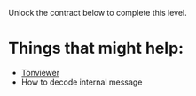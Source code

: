 Unlock the contract below to complete this level.

# Things that might help:

- [Tonviewer](https://testnet.tonviewer.com/)
- How to decode internal message
